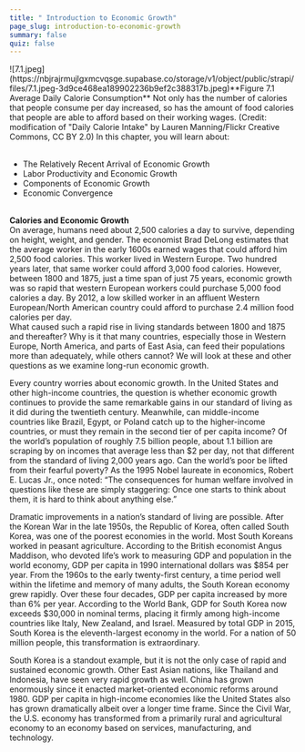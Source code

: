 ```yaml
---
title: " Introduction to Economic Growth"
page_slug: introduction-to-economic-growth
summary: false
quiz: false
---
```

<div className="content-chunk" data-subsection-id = "LEARNING-OBJECTIVES-178pt">
![7.1.jpeg](https://nbjrajrmujlgxmcvqsge.supabase.co/storage/v1/object/public/strapi/files/7.1.jpeg-3d9ce468ea189902236b9ef2c388317b.jpeg)**Figure 7.1 Average Daily Calorie Consumption** Not only has the number of calories that people consume per day increased, so has the amount of food calories that people are able to afford based on their working wages. (Credit: modification of "Daily Calorie Intake" by Lauren Manning/Flickr Creative Commons, CC BY 2.0)

<Info title="CHAPTER OBJECTIVES">
In this chapter, you will learn about: <br/>
<ul> <br/>
<li>The Relatively Recent Arrival of Economic Growth</li><li>Labor Productivity and Economic Growth</li><li>Components of Economic Growth</li><li>Economic Convergence</li> <br/>
</ul>
</Info>
<Info title="BRING IT HOME">
<strong>Calories and Economic Growth</strong> <br/>
On average, humans need about 2,500 calories a day to survive, depending on height, weight, and gender. The economist Brad DeLong estimates that the average worker in the early 1600s earned wages that could afford him 2,500 food calories. This worker lived in Western Europe. Two hundred years later, that same worker could afford 3,000 food calories. However, between 1800 and 1875, just a time span of just 75 years, economic growth was so rapid that western European workers could purchase 5,000 food calories a day. By 2012, a low skilled worker in an affluent Western European/North American country could afford to purchase 2.4 million food calories per day. <br/>
What caused such a rapid rise in living standards between 1800 and 1875 and thereafter? Why is it that many countries, especially those in Western Europe, North America, and parts of East Asia, can feed their populations more than adequately, while others cannot? We will look at these and other questions as we examine long-run economic growth.
</Info>

Every country worries about economic growth. In the United States and other high-income countries, the question is whether economic growth continues to provide the same remarkable gains in our standard of living as it did during the twentieth century. Meanwhile, can middle-income countries like Brazil, Egypt, or Poland catch up to the higher-income countries, or must they remain in the second tier of per capita income? Of the world’s population of roughly 7.5 billion people, about 1.1 billion are scraping by on incomes that average less than $2 per day, not that different from the standard of living 2,000 years ago. Can the world’s poor be lifted from their fearful poverty? As the 1995 Nobel laureate in economics, Robert E. Lucas Jr., once noted: “The consequences for human welfare involved in questions like these are simply staggering: Once one starts to think about them, it is hard to think about anything else.”

Dramatic improvements in a nation’s standard of living are possible. After the Korean War in the late 1950s, the Republic of Korea, often called South Korea, was one of the poorest economies in the world. Most South Koreans worked in peasant agriculture. According to the British economist Angus Maddison, who devoted life’s work to measuring GDP and population in the world economy, GDP per capita in 1990 international dollars was $854 per year. From the 1960s to the early twenty-first century, a time period well within the lifetime and memory of many adults, the South Korean economy grew rapidly. Over these four decades, GDP per capita increased by more than 6% per year. According to the World Bank, GDP for South Korea now exceeds $30,000 in nominal terms, placing it firmly among high-income countries like Italy, New Zealand, and Israel. Measured by total GDP in 2015, South Korea is the eleventh-largest economy in the world. For a nation of 50 million people, this transformation is extraordinary.

South Korea is a standout example, but it is not the only case of rapid and sustained economic growth. Other East Asian nations, like Thailand and Indonesia, have seen very rapid growth as well. China has grown enormously since it enacted market-oriented economic reforms around 1980. GDP per capita in high-income economies like the United States also has grown dramatically albeit over a longer time frame. Since the Civil War, the U.S. economy has transformed from a primarily rural and agricultural economy to an economy based on services, manufacturing, and technology.
</div>
